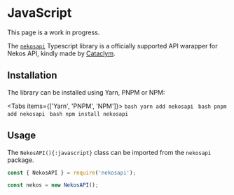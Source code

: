 
# JavaScript

<Callout type="info">
    This page is a work in progress.
</Callout>

The [`nekosapi`](https://www.npmjs.com/package/nekosapi) Typescript library is a officially supported API warapper for Nekos API, kindly made by [Cataclym](https://gitlab.com/cataclym).

## Installation

The library can be installed using Yarn, PNPM or NPM:


<Tabs items={['Yarn', 'PNPM', 'NPM']}>
    <Tab>
        ```bash
        yarn add nekosapi
        ```
    </Tab>
    <Tab>
        ```bash
        pnpm add nekosapi
        ```
    </Tab>
    <Tab>
        ```bash
        npm install nekosapi
        ```
    </Tab>
</Tabs>

## Usage

The `NekosAPI(){:javascript}` class can be imported from the `nekosapi` package.

```javascript showLineNumbers
const { NekosAPI } = require('nekosapi');

const nekos = new NekosAPI();
```
